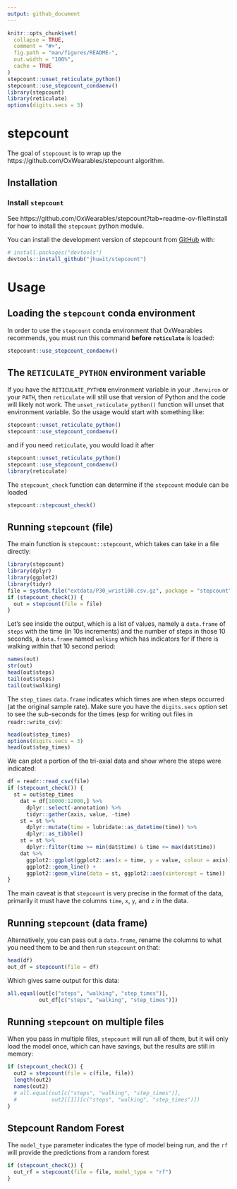 ```yaml
---
output: github_document
---
```


<!-- README.md is generated from README.Rmd. Please edit that file -->

```r
knitr::opts_chunk$set(
  collapse = TRUE,
  comment = "#>",
  fig.path = "man/figures/README-",
  out.width = "100%",
  cache = TRUE
)
stepcount::unset_reticulate_python()
stepcount::use_stepcount_condaenv()
library(stepcount)
library(reticulate)
options(digits.secs = 3)
```

# stepcount

<!-- badges: start -->
<!-- badges: end -->

The goal of `stepcount` is to wrap up the https://github.com/OxWearables/stepcount algorithm.

## Installation

### Install `stepcount`

See https://github.com/OxWearables/stepcount?tab=readme-ov-file#install for how to install the `stepcount` python module.

You can install the development version of stepcount from [GitHub](https://github.com/) with:

``` r
# install.packages("devtools")
devtools::install_github("jhuwit/stepcount")
```


# Usage

## Loading the `stepcount` conda environment 
In order to use the `stepcount` conda environment that OxWearables recommends, you must run this command **before `reticulate`** is loaded:
```r
stepcount::use_stepcount_condaenv()
```

## The `RETICULATE_PYTHON` environment variable
If you have the `RETICULATE_PYTHON` environment variable in your `.Renviron` or your `PATH`, then `reticulate` will still use that version of Python and the code will likely not work.  The `unset_reticulate_python()` function will unset that environment variable.  So the usage would start with something like:

```r
stepcount::unset_reticulate_python()
stepcount::use_stepcount_condaenv()
```

and if you need `reticulate`, you would load it after

```r
stepcount::unset_reticulate_python()
stepcount::use_stepcount_condaenv()
library(reticulate)
```

The `stepcount_check` function can determine if the `stepcount` module can be loaded
```r
stepcount::stepcount_check()
```

## Running `stepcount` (file)
The main function is `stepcount::stepcount`, which takes can take in a file directly:

```r
library(stepcount)
library(dplyr)
library(ggplot2)
library(tidyr)
file = system.file("extdata/P30_wrist100.csv.gz", package = "stepcount")
if (stepcount_check()) {
  out = stepcount(file = file)
}
```

Let's see inside the output, which is a list of values, namely a `data.frame` of `steps` with the time (in 10s increments) and the number of steps in those 10 seconds, a `data.frame` named `walking` which has indicators for if there is walking within that 10 second period:

```r
names(out)
str(out)
head(out$steps)
tail(out$steps)
tail(out$walking)
```

The `step_times` `data.frame` indicates which times are when steps occurred (at the original sample rate).  Make sure you have the `digits.secs` option set to see the sub-seconds for the times (esp for writing out files in `readr::write_csv`):

```r
head(out$step_times)
options(digits.secs = 3)
head(out$step_times)
```

We can plot a portion of the tri-axial data and show where the steps were indicated:
```r
df = readr::read_csv(file)
if (stepcount_check()) {
  st = out$step_times
    dat = df[10000:12000,] %>%
      dplyr::select(-annotation) %>%
      tidyr::gather(axis, value, -time)
    st = st %>%
      dplyr::mutate(time = lubridate::as_datetime(time)) %>%
      dplyr::as_tibble()
    st = st %>%
      dplyr::filter(time >= min(dat$time) & time <= max(dat$time))
    dat %>%
      ggplot2::ggplot(ggplot2::aes(x = time, y = value, colour = axis)) +
      ggplot2::geom_line() +
      ggplot2::geom_vline(data = st, ggplot2::aes(xintercept = time))
}
```

The main caveat is that `stepcount` is very precise in the format of the data, primarily it must have the columns `time`, `x`, `y`, and `z` in the data.  

## Running `stepcount` (data frame)
Alternatively, you can pass out a `data.frame`, rename the columns to what you need them to be and then run `stepcount` on that:

```r
head(df)
out_df = stepcount(file = df)
```

Which gives same output for this data:

```r
all.equal(out[c("steps", "walking", "step_times")],
          out_df[c("steps", "walking", "step_times")])
```


## Running `stepcount` on multiple files
When you pass in multiple files, `stepcount` will run all of them, but it will only load the model once, which can have savings, but the results are still in memory:
```r
if (stepcount_check()) {
  out2 = stepcount(file = c(file, file))
  length(out2)
  names(out2)
  # all.equal(out[c("steps", "walking", "step_times")], 
  #           out2[[1]][c("steps", "walking", "step_times")])
}
```


## Stepcount Random Forest
The `model_type` parameter indicates the type of model being run, and the `rf` will provide the predictions from a random forest

```r
if (stepcount_check()) {
  out_rf = stepcount(file = file, model_type = "rf")
}
```

